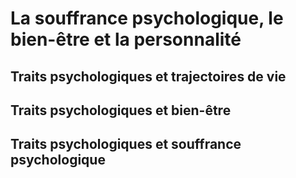 # La souffrance psychologique, le bien-être et la personnalité

## Traits psychologiques et trajectoires de vie

## Traits psychologiques et bien-être

## Traits psychologiques et souffrance psychologique

